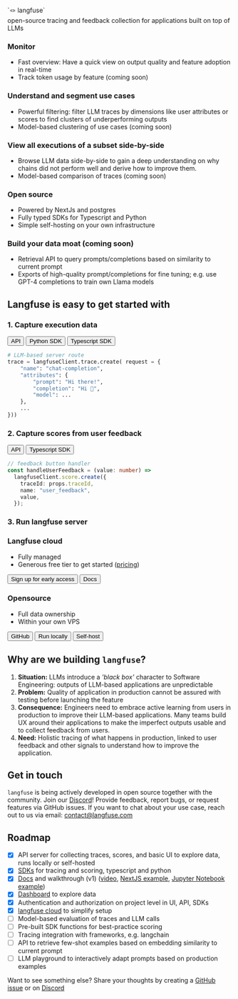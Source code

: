 
<div className="container">
<div className="flex flex-col gap-5 mt-0 mb-10 md:mt-24 md:mb-20 lg:my-30">
  <div className="text-center text-2xl">
   `🪢 langfuse`
  </div>
  <div className="text-xl text-center">
    open-source tracing and feedback collection for applications built on top of
    LLMs
  </div>

  <div className="flex mt-3 gap-3 justify-center flex-wrap">
    <Buttons />
  </div>
</div>


<Feature src={screenDashboard} imageAlt="test" imagePosition="left">

### Monitor

- Fast overview: Have a quick view on output quality and feature adoption in real-time
- Track token usage by feature (coming soon)

</Feature>

<Feature src={screenSegmentTraces} imageAlt="test" imagePosition="right">

### Understand and segment use cases

- Powerful filtering: filter LLM traces by dimensions like user attributes or scores to find clusters of underperforming outputs
- Model-based clustering of use cases (coming soon)

</Feature>

<Feature src={screenSideBySide} imageAlt="test" imagePosition="left">

### View all executions of a subset side-by-side

- Browse LLM data side-by-side to gain a deep understanding on why chains did not perform well and derive how to improve them.
- Model-based comparison of traces (coming soon)

</Feature>


<TwoCards className="my-24">
<StartCard isOutline>
  
### Open source

- Powered by NextJs and postgres
- Fully typed SDKs for Typescript and Python
- Simple self-hosting on your own infrastructure

</StartCard>
<StartCard isOutline>
  
### Build your data moat (coming soon)

- Retrieval API to query prompts/completions based on similarity to current prompt
- Exports of high-quality prompt/completions for fine tuning; e.g. use GPT-4 completions to train own Llama models

</StartCard>
</TwoCards>

## Langfuse is easy to get started with

<div className="grid lg:grid-cols-2 lg:gap-7">
<div>

### 1. Capture execution data

<div className="flex gap-3 my-2 flex-wrap">
  <Button variant="outline" asChild>
    <Link href="/docs/reference">
      <BsCode className="mr-2 h-5 w-5" />
      API
    </Link>
  </Button>
  <Button variant="outline" asChild>
    <Link href="/docs/sdk/python">
      <SiPython className="mr-2" />
      Python SDK
    </Link>
  </Button>
  <Button variant="outline" asChild>
    <Link href="/docs/sdk/typescript">
      <SiTypescript className="mr-2" />
      Typescript SDK
    </Link>
  </Button>
</div>

```python filename="server.py"
# LLM-based server route
trace = langfuseClient.trace.create( request = {
    "name": "chat-completion",
    "attributes": {
        "prompt": "Hi there!",
        "completion": "Hi 👋",
        "model": ...
    },
    ...
}))
```

</div>
<div>

### 2. Capture scores from user feedback

<div className="flex gap-3 my-2 flex-wrap">
  <Button variant="outline" asChild>
    <Link href="/docs/reference#restricted-access-with-publishable-client-side">
      <BsCode className="mr-2 h-5 w-5" />
      API
    </Link>
  </Button>
  <Button variant="outline" asChild>
    <Link href="/docs/sdk/typescript#frontend">
      <SiTypescript className="mr-2" />
      Typescript SDK
    </Link>
  </Button>
</div>

```typescript filename="UserFeedbackComponent.tsx"
// feedback button handler
const handleUserFeedback = (value: number) =>
  langfuseClient.score.create({
    traceId: props.traceId,
    name: "user_feedback",
    value,
  });
```

</div>
</div>

### 3. Run langfuse server

<TwoCards className="mt-6">
<StartCard isDark>
  
### Langfuse cloud

- Fully managed
- Generous free tier to get started ([pricing](/docs/cloud#pricing))

<div className="flex gap-2 pt-3">
  <Button asChild>
    <Link href="https://forms.reform.app/hYLlrw/langfuse-cloud">
      <AiOutlineCloud className="mr-2 h-4 w-4" />
      Sign up for early access
    </Link>
  </Button>
  <Button variant="ghost">Docs</Button>
</div>

</StartCard>
<StartCard isOutline>
  
### Opensource

- Full data ownership
- Within your own VPS

<div className="flex gap-2 pt-3 items-end">
  <Button asChild>
    <Link href="https://github.com/langfuse/langfuse/">
      <SiGithub className="mr-2" />
      GitHub
    </Link>
  </Button>
  <Button variant="secondary" asChild>
    <Link href="/docs/local">Run locally</Link>
  </Button>
  <Button variant="secondary">
    <Link href="/docs/self-host">Self-host</Link>
  </Button>
</div>

</StartCard>
</TwoCards>

## Why are we building `langfuse`?

1. **Situation:** LLMs introduce a _'black box'_ character to Software Engineering: outputs of LLM-based applications are unpredictable
2. **Problem:** Quality of application in production cannot be assured with testing before launching the feature
3. **Consequence:** Engineers need to embrace active learning from users in production to improve their LLM-based applications. Many teams build UX around their applications to make the imperfect outputs usable and to collect feedback from users.
4. **Need:** Holistic tracing of what happens in production, linked to user feedback and other signals to understand how to improve the application.

## Get in touch

`langfuse` is being actively developed in open source together with the community. Join our [Discord](https://discord.com/invite/DNDAarxE)! Provide feedback, report bugs, or request features via GitHub issues. If you want to chat about your use case, reach out to us via email: contact@langfuse.com

## Roadmap

- [x] API server for collecting traces, scores, and basic UI to explore data, runs locally or self-hosted
- [x] [SDKs](/docs/sdk) for tracing and scoring, typescript and python
- [x] [Docs](/docs) and walkthrough (v1) ([video](#), [NextJS example](https://github.com/langfuse/langfuse-demo), [Jupyter Notebook example](https://github.com/langfuse/langfuse-demo-python/blob/main/notebook.ipynb))
- [x] [Dashboard](/docs/interface#dashboard) to explore data
- [x] Authentication and authorization on project level in UI, API, SDKs
- [x] [langfuse cloud](/docs/cloud) to simplify setup
- [ ] Model-based evaluation of traces and LLM calls
- [ ] Pre-built SDK functions for best-practice scoring
- [ ] Tracing integration with frameworks, e.g. langchain
- [ ] API to retrieve few-shot examples based on embedding similarity to current prompt
- [ ] LLM playground to interactively adapt prompts based on production examples

Want to see something else? Share your thoughts by creating a [GitHub issue](https://github.com/langfuse/langfuse/issues/new/choose) or on [Discord](https://discord.com/invite/DNDAarxE)

</div>
